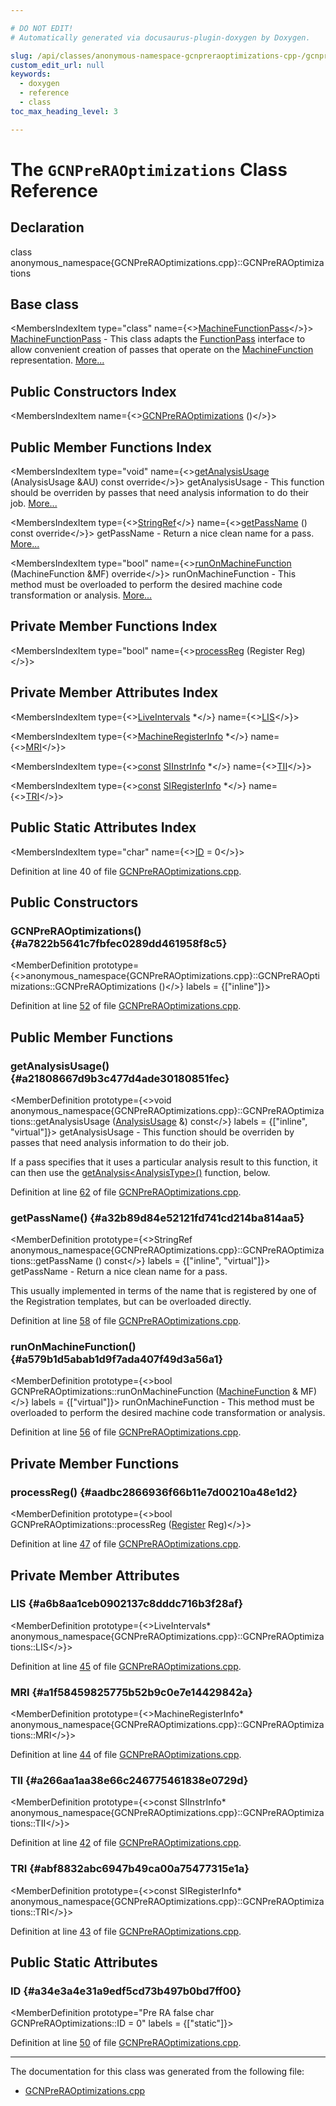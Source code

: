```yaml
---

# DO NOT EDIT!
# Automatically generated via docusaurus-plugin-doxygen by Doxygen.

slug: /api/classes/anonymous-namespace-gcnpreraoptimizations-cpp-/gcnpreraoptimizations
custom_edit_url: null
keywords:
  - doxygen
  - reference
  - class
toc_max_heading_level: 3

---
```





# The `GCNPreRAOptimizations` Class Reference

<DoxygenPage pluginConfig={pluginConfig}>



## Declaration

<CodeBlock>class anonymous_namespace{GCNPreRAOptimizations.cpp}::GCNPreRAOptimizations</CodeBlock>

## Base class

<MembersIndex>

<MembersIndexItem
  type="class"
  name={<><a href="/docs/api/classes/llvm/machinefunctionpass">MachineFunctionPass</a></>}>
<a href="/docs/api/classes/llvm/machinefunctionpass">MachineFunctionPass</a> - This class adapts the <a href="/docs/api/classes/llvm/functionpass">FunctionPass</a> interface to allow convenient creation of passes that operate on the <a href="/docs/api/classes/llvm/machinefunction">MachineFunction</a> representation. <a href="/docs/api/classes/llvm/machinefunctionpass/#details">More...</a>
</MembersIndexItem>

</MembersIndex>

## Public Constructors Index

<MembersIndex>

<MembersIndexItem
  name={<><a href="#a7822b5641c7fbfec0289dd461958f8c5">GCNPreRAOptimizations</a> ()</>}>
</MembersIndexItem>

</MembersIndex>

## Public Member Functions Index

<MembersIndex>

<MembersIndexItem
  type="void"
  name={<><a href="#a21808667d9b3c477d4ade30180851fec">getAnalysisUsage</a> (AnalysisUsage &amp;AU) const override</>}>
getAnalysisUsage - This function should be overriden by passes that need analysis information to do their job. <a href="#a21808667d9b3c477d4ade30180851fec">More...</a>
</MembersIndexItem>

<MembersIndexItem
  type={<><a href="/docs/api/classes/llvm/stringref">StringRef</a></>}
  name={<><a href="#a32b89d84e52121fd741cd214ba814aa5">getPassName</a> () const override</>}>
getPassName - Return a nice clean name for a pass. <a href="#a32b89d84e52121fd741cd214ba814aa5">More...</a>
</MembersIndexItem>

<MembersIndexItem
  type="bool"
  name={<><a href="#a579b1d5abab1d9f7ada407f49d3a56a1">runOnMachineFunction</a> (MachineFunction &amp;MF) override</>}>
runOnMachineFunction - This method must be overloaded to perform the desired machine code transformation or analysis. <a href="#a579b1d5abab1d9f7ada407f49d3a56a1">More...</a>
</MembersIndexItem>

</MembersIndex>

## Private Member Functions Index

<MembersIndex>

<MembersIndexItem
  type="bool"
  name={<><a href="#aadbc2866936f66b11e7d00210a48e1d2">processReg</a> (Register Reg)</>}>
</MembersIndexItem>

</MembersIndex>

## Private Member Attributes Index

<MembersIndex>

<MembersIndexItem
  type={<><a href="/docs/api/classes/llvm/liveintervals">LiveIntervals</a> &#42;</>}
  name={<><a href="#a6b8aa1ceb0902137c8dddc716b3f28af">LIS</a></>}>
</MembersIndexItem>

<MembersIndexItem
  type={<><a href="/docs/api/classes/llvm/machineregisterinfo">MachineRegisterInfo</a> &#42;</>}
  name={<><a href="#a1f58459825775b52b9c0e7e14429842a">MRI</a></>}>
</MembersIndexItem>

<MembersIndexItem
  type={<><a href="/docs/api/files/lib/lib/target/lib/target/aarch64/aarch64promoteconstant-cpp/#a90f8350fecae261c25be85d38b451bff">const</a> <a href="/docs/api/classes/llvm/siinstrinfo">SIInstrInfo</a> &#42;</>}
  name={<><a href="#a266aa1aa38e66c246775461838e0729d">TII</a></>}>
</MembersIndexItem>

<MembersIndexItem
  type={<><a href="/docs/api/files/lib/lib/target/lib/target/aarch64/aarch64promoteconstant-cpp/#a90f8350fecae261c25be85d38b451bff">const</a> <a href="/docs/api/classes/llvm/siregisterinfo">SIRegisterInfo</a> &#42;</>}
  name={<><a href="#abf8832abc6947b49ca00a75477315e1a">TRI</a></>}>
</MembersIndexItem>

</MembersIndex>

## Public Static Attributes Index

<MembersIndex>

<MembersIndexItem
  type="char"
  name={<><a href="#a34e3a4e31a9edf5cd73b497b0bd7ff00">ID</a> = 0</>}>
</MembersIndexItem>

</MembersIndex>


Definition at line 40 of file <a href="/docs/api/files/lib/lib/target/lib/target/amdgpu/gcnpreraoptimizations-cpp">GCNPreRAOptimizations.cpp</a>.

<SectionDefinition>

## Public Constructors

### GCNPreRAOptimizations() {#a7822b5641c7fbfec0289dd461958f8c5}

<MemberDefinition
  prototype={<>anonymous&#95;namespace&#123;GCNPreRAOptimizations.cpp&#125;::GCNPreRAOptimizations::GCNPreRAOptimizations ()</>}
  labels = {["inline"]}>

Definition at line <a href="/docs/api/files/lib/lib/target/lib/target/amdgpu/gcnpreraoptimizations-cpp/#l00052">52</a> of file <a href="/docs/api/files/lib/lib/target/lib/target/amdgpu/gcnpreraoptimizations-cpp">GCNPreRAOptimizations.cpp</a>.
</MemberDefinition>

</SectionDefinition>

<SectionDefinition>

## Public Member Functions

### getAnalysisUsage() {#a21808667d9b3c477d4ade30180851fec}

<MemberDefinition
  prototype={<>void anonymous&#95;namespace&#123;GCNPreRAOptimizations.cpp&#125;::GCNPreRAOptimizations::getAnalysisUsage (<a href="/docs/api/classes/llvm/analysisusage">AnalysisUsage</a> &amp;) const</>}
  labels = {["inline", "virtual"]}>
getAnalysisUsage - This function should be overriden by passes that need analysis information to do their job.

If a pass specifies that it uses a particular analysis result to this function, it can then use the <a href="/docs/api/classes/llvm/pass/#a4863e5e463fb79955269fbf7fbf52b80">getAnalysis&lt;AnalysisType&gt;()</a> function, below.

Definition at line <a href="/docs/api/files/lib/lib/target/lib/target/amdgpu/gcnpreraoptimizations-cpp/#l00062">62</a> of file <a href="/docs/api/files/lib/lib/target/lib/target/amdgpu/gcnpreraoptimizations-cpp">GCNPreRAOptimizations.cpp</a>.
</MemberDefinition>

### getPassName() {#a32b89d84e52121fd741cd214ba814aa5}

<MemberDefinition
  prototype={<>StringRef anonymous&#95;namespace&#123;GCNPreRAOptimizations.cpp&#125;::GCNPreRAOptimizations::getPassName () const</>}
  labels = {["inline", "virtual"]}>
getPassName - Return a nice clean name for a pass.

This usually implemented in terms of the name that is registered by one of the Registration templates, but can be overloaded directly.

Definition at line <a href="/docs/api/files/lib/lib/target/lib/target/amdgpu/gcnpreraoptimizations-cpp/#l00058">58</a> of file <a href="/docs/api/files/lib/lib/target/lib/target/amdgpu/gcnpreraoptimizations-cpp">GCNPreRAOptimizations.cpp</a>.
</MemberDefinition>

### runOnMachineFunction() {#a579b1d5abab1d9f7ada407f49d3a56a1}

<MemberDefinition
  prototype={<>bool GCNPreRAOptimizations::runOnMachineFunction (<a href="/docs/api/classes/llvm/machinefunction">MachineFunction</a> &amp; MF)</>}
  labels = {["virtual"]}>
runOnMachineFunction - This method must be overloaded to perform the desired machine code transformation or analysis.

Definition at line <a href="/docs/api/files/lib/lib/target/lib/target/amdgpu/gcnpreraoptimizations-cpp/#l00056">56</a> of file <a href="/docs/api/files/lib/lib/target/lib/target/amdgpu/gcnpreraoptimizations-cpp">GCNPreRAOptimizations.cpp</a>.
</MemberDefinition>

</SectionDefinition>

<SectionDefinition>

## Private Member Functions

### processReg() {#aadbc2866936f66b11e7d00210a48e1d2}

<MemberDefinition
  prototype={<>bool GCNPreRAOptimizations::processReg (<a href="/docs/api/classes/llvm/register">Register</a> Reg)</>}>

Definition at line <a href="/docs/api/files/lib/lib/target/lib/target/amdgpu/gcnpreraoptimizations-cpp/#l00047">47</a> of file <a href="/docs/api/files/lib/lib/target/lib/target/amdgpu/gcnpreraoptimizations-cpp">GCNPreRAOptimizations.cpp</a>.
</MemberDefinition>

</SectionDefinition>

<SectionDefinition>

## Private Member Attributes

### LIS {#a6b8aa1ceb0902137c8dddc716b3f28af}

<MemberDefinition
  prototype={<>LiveIntervals&#42; anonymous&#95;namespace&#123;GCNPreRAOptimizations.cpp&#125;::GCNPreRAOptimizations::LIS</>}>

Definition at line <a href="/docs/api/files/lib/lib/target/lib/target/amdgpu/gcnpreraoptimizations-cpp/#l00045">45</a> of file <a href="/docs/api/files/lib/lib/target/lib/target/amdgpu/gcnpreraoptimizations-cpp">GCNPreRAOptimizations.cpp</a>.
</MemberDefinition>

### MRI {#a1f58459825775b52b9c0e7e14429842a}

<MemberDefinition
  prototype={<>MachineRegisterInfo&#42; anonymous&#95;namespace&#123;GCNPreRAOptimizations.cpp&#125;::GCNPreRAOptimizations::MRI</>}>

Definition at line <a href="/docs/api/files/lib/lib/target/lib/target/amdgpu/gcnpreraoptimizations-cpp/#l00044">44</a> of file <a href="/docs/api/files/lib/lib/target/lib/target/amdgpu/gcnpreraoptimizations-cpp">GCNPreRAOptimizations.cpp</a>.
</MemberDefinition>

### TII {#a266aa1aa38e66c246775461838e0729d}

<MemberDefinition
  prototype={<>const SIInstrInfo&#42; anonymous&#95;namespace&#123;GCNPreRAOptimizations.cpp&#125;::GCNPreRAOptimizations::TII</>}>

Definition at line <a href="/docs/api/files/lib/lib/target/lib/target/amdgpu/gcnpreraoptimizations-cpp/#l00042">42</a> of file <a href="/docs/api/files/lib/lib/target/lib/target/amdgpu/gcnpreraoptimizations-cpp">GCNPreRAOptimizations.cpp</a>.
</MemberDefinition>

### TRI {#abf8832abc6947b49ca00a75477315e1a}

<MemberDefinition
  prototype={<>const SIRegisterInfo&#42; anonymous&#95;namespace&#123;GCNPreRAOptimizations.cpp&#125;::GCNPreRAOptimizations::TRI</>}>

Definition at line <a href="/docs/api/files/lib/lib/target/lib/target/amdgpu/gcnpreraoptimizations-cpp/#l00043">43</a> of file <a href="/docs/api/files/lib/lib/target/lib/target/amdgpu/gcnpreraoptimizations-cpp">GCNPreRAOptimizations.cpp</a>.
</MemberDefinition>

</SectionDefinition>

<SectionDefinition>

## Public Static Attributes

### ID {#a34e3a4e31a9edf5cd73b497b0bd7ff00}

<MemberDefinition
  prototype="Pre RA false char GCNPreRAOptimizations::ID = 0"
  labels = {["static"]}>

Definition at line <a href="/docs/api/files/lib/lib/target/lib/target/amdgpu/gcnpreraoptimizations-cpp/#l00050">50</a> of file <a href="/docs/api/files/lib/lib/target/lib/target/amdgpu/gcnpreraoptimizations-cpp">GCNPreRAOptimizations.cpp</a>.
</MemberDefinition>

</SectionDefinition>

<hr/>

The documentation for this class was generated from the following file:

<ul>
<li><a href="/docs/api/files/lib/lib/target/lib/target/amdgpu/gcnpreraoptimizations-cpp">GCNPreRAOptimizations.cpp</a></li>
</ul>

</DoxygenPage>
